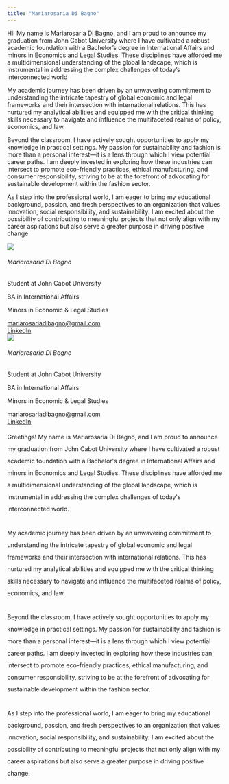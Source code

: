 ```yaml
---
title: "Mariarosaria Di Bagno"
---
```

Hi! My name is Mariarosaria Di Bagno, and I am proud to announce my graduation from John Cabot University where I have cultivated a robust academic foundation with a Bachelor's degree in International Affairs and minors in Economics and Legal Studies. These disciplines have afforded me a multidimensional understanding of the global landscape, which is instrumental in addressing the complex challenges of today's interconnected world

My academic journey has been driven by an unwavering commitment to understanding the intricate tapestry of global economic and legal frameworks and their intersection with international relations. This has nurtured my analytical abilities and equipped me with the critical thinking skills necessary to navigate and influence the multifaceted realms of policy, economics, and law.

Beyond the classroom, I have actively sought opportunities to apply my knowledge in practical settings. My passion for sustainability and fashion is more than a personal interest—it is a lens through which I view potential career paths. I am deeply invested in exploring how these industries can intersect to promote eco-friendly practices, ethical manufacturing, and consumer responsibility, striving to be at the forefront of advocating for sustainable development within the fashion sector.
        
As I step into the professional world, I am eager to bring my educational background, passion, and fresh perspectives to an organization that values innovation, social responsibility, and sustainability. I am excited about the possibility of contributing to meaningful projects that not only align with my career aspirations but also serve a greater purpose in driving positive change
```{=html}
<!-- Your HTML code here -->
<div id="main">


        <div id="left-col">

            <div id="profile-circle">
                <img src="img-mara.jpeg" id="profile-img">
            </div>
            <h6 id="name">Mariarosaria Di Bagno</h6>
            <p class="body-small">Student at John Cabot University</p>
            <p class="body-small">BA in International Affairs</p>
            <p class="body-small">Minors in Economic & Legal Studies</p>
            <a href="mailto: mariarosariadibagno@gmail.com">mariarosariadibagno@gmail.com</a>
            <br>
            <a href="https://www.linkedin.com/in/mariarosaria-di-bagno-7a03232b7/">LinkedIn</a>


        </div>
         <div id="left-col">

            <div id="profile-circle">
                <img src="img-mara.jpeg" id="profile-img">
            </div>
            <h6 id="name">Mariarosaria Di Bagno</h6>
            <p class="body-small">Student at John Cabot University</p>
            <p class="body-small">BA in International Affairs</p>
            <p class="body-small">Minors in Economic & Legal Studies</p>
            <a href="mailto: mariarosariadibagno@gmail.com">mariarosariadibagno@gmail.com</a>
            <br>
            <a href="https://www.linkedin.com/in/mariarosaria-di-bagno-7a03232b7/">LinkedIn</a>


        </div>

        
      <div id="right-col">
            
            <p style="line-height: 2;">
                Greetings! My name is Mariarosaria Di Bagno, and I am proud to announce my graduation from John Cabot University where I have cultivated a robust academic foundation with a Bachelor's degree in International Affairs and minors in Economics and Legal Studies. These disciplines have afforded me a multidimensional understanding of the global landscape, which is instrumental in addressing the complex challenges of today's interconnected world.<br><br>

                My academic journey has been driven by an unwavering commitment to understanding the intricate tapestry of global economic and legal frameworks and their intersection with international relations. This has nurtured my analytical abilities and equipped me with the critical thinking skills necessary to navigate and influence the multifaceted realms of policy, economics, and law.<br><br>
        
                Beyond the classroom, I have actively sought opportunities to apply my knowledge in practical settings. My passion for sustainability and fashion is more than a personal interest—it is a lens through which I view potential career paths. I am deeply invested in exploring how these industries can intersect to promote eco-friendly practices, ethical manufacturing, and consumer responsibility, striving to be at the forefront of advocating for sustainable development within the fashion sector.<br><br>
        
                As I step into the professional world, I am eager to bring my educational background, passion, and fresh perspectives to an organization that values innovation, social responsibility, and sustainability. I am excited about the possibility of contributing to meaningful projects that not only align with my career aspirations but also serve a greater purpose in driving positive change.<br><br>
            </p>

        </div>

```

